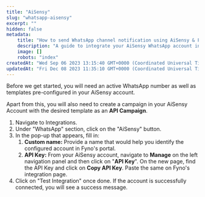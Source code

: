 ```yaml
---
title: "AiSensy"
slug: "whatsapp-aisensy"
excerpt: ""
hidden: false
metadata:
    title: "How to send WhatsApp channel notification using AiSensy & Fyno | Help Document"
    description: "A guide to integrate your AiSensy WhatsApp account into Fyno."
    image: []
    robots: "index"
createdAt: "Wed Sep 06 2023 13:15:40 GMT+0000 (Coordinated Universal Time)"
updatedAt: "Fri Dec 08 2023 11:35:10 GMT+0000 (Coordinated Universal Time)"
---
```


Before we get started, you will need an active WhatsApp number as well as templates pre-configured in your AiSensy account.

Apart from this, you will also need to create a campaign in your AiSensy Account with the desired template as an **API Campaign**.

1. Navigate to Integrations.
2. Under "WhatsApp" section, click on the "AiSensy" button.
3. In the pop-up that appears, fill in:
    1. **Custom name:** Provide a name that would help you identify the configured account in Fyno's portal.
    2. **API Key:** From your AiSensy account, navigate to **Manage** on the left navigation panel and then click on "**API Key**". On the new page, find the API Key and click on **Copy API Key**. Paste the same on Fyno's integration page.
4. Click on "Test Integration" once done. If the account is successfully connected, you will see a success message.
